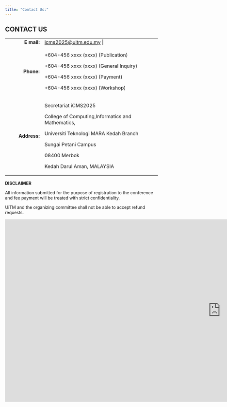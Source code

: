 ```yaml
---
title: "Contact Us:"
---
```


## CONTACT US\

+-----------------:+----------------------------------------------------------+
| **E mail:**      | [icms2025@uitm.edu.my](mailto:icms2025@uitm.edu.my)     |
+------------------+----------------------------------------------------------+
| **Phone:**       | +604-456 xxxx (xxxx) (Publication)     
|                  |                                                          |
|                  | +604-456 xxxx (xxxx) (General Inquiry) 
|                  |                                                          |
|                  | +604-456 xxxx (xxxx) (Payment)      
|                  |                                                          |
|                  | +604-456 xxxx (xxxx) (Workshop)                 
+------------------+----------------------------------------------------------+
| **Address:**     | Secretariat iCMS2025                                     |
|                  |                                                          |
|                  | College of Computing,Informatics and Mathematics,        |
|                  |                                                          |
|                  | Universiti Teknologi MARA Kedah Branch                   |
|                  |                                                          |
|                  | Sungai Petani Campus                                     |
|                  |                                                          |
|                  | 08400 Merbok                                             |
|                  |                                                          |
|                  | Kedah Darul Aman, MALAYSIA                            
+------------------+----------------------------------------------------------+

**DISCLAIMER**

All information submitted for the purpose of registration to the conference and fee payment will be treated with strict confidentiality.

UiTM and the organizing committee shall not be able to accept refund requests.

:::{.column-screen}
<iframe src="https://www.google.com/maps/embed?pb=!1m14!1m8!1m3!1d7940.046924816018!2d100.44855080950923!3d5.709748581724618!3m2!1i1024!2i768!4f13.1!3m3!1m2!1s0x304b28adfa3c0e53%3A0xe310799cc09dac88!2sUiTM%20Kedah!5e0!3m2!1sen!2smy!4v1702024845764!5m2!1sen!2smy" width="1420" height="600" style="border:0;" allowfullscreen="true" loading="lazy" referrerpolicy="no-referrer-when-downgrade"></iframe>
:::